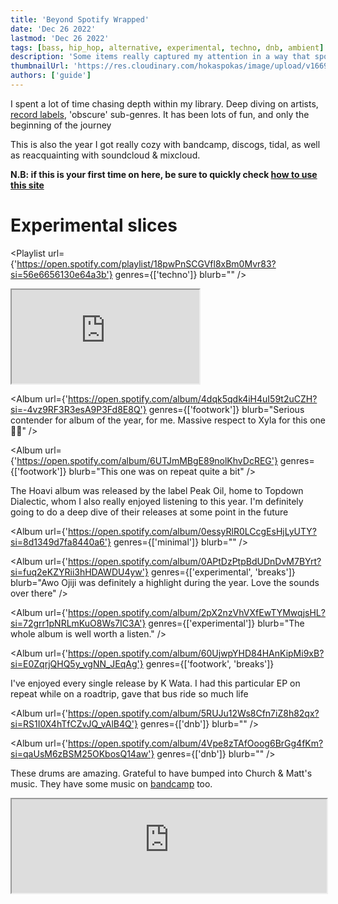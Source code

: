 ```yaml
---
title: 'Beyond Spotify Wrapped'
date: 'Dec 26 2022'
lastmod: 'Dec 26 2022'
tags: [bass, hip_hop, alternative, experimental, techno, dnb, ambient]
description: 'Some items really captured my attention in a way that spotify wrapped could not present. Including lots of items from other curators & friends'
thumbnailUrl: 'https://res.cloudinary.com/hokaspokas/image/upload/v1669578544/goosebumpsfm/a79d2405-57df-47d6-a33b-0203ee78415f_mhsjeo.jpg'
authors: ['guide']
---
```


I spent a lot of time chasing depth within my library. Deep diving on artists, [record labels](/labels), 'obscure' sub-genres. It has been lots of fun, and only the beginning of the journey

This is also the year I got really cozy with bandcamp, discogs, tidal, as well as reacquainting with soundcloud & mixcloud.

**N.B: if this is your first time on here, be sure to quickly check [how to use this site](/curated/how-to)**

# Experimental slices

<Playlist
  url={'https://open.spotify.com/playlist/18pwPnSCGVfl8xBm0Mvr83?si=56e6656130e64a3b'}
  genres={['techno']}
  blurb=""
/>

<iframe
  width={560}
  height={315}
  src="https://www.youtube.com/embed/vyV-Z7OanKw"
  title="YouTube video player"
  allow="accelerometer; autoplay; clipboard-write; encrypted-media; gyroscope; picture-in-picture"
  allowFullScreen
/>

# 4AM energy

<Playlist url={'https://open.spotify.com/playlist/0caDfB5MwbUQQgmWl3exT2?si=414e7d60b6194385'}>
  I often found myself working super early in the AMs, and there's some music that fit the scenery &
  mood of the time so well. At some point, I started putting the songs together in a playlist, this
  was mostly curated & managed around 4AM of course.
</Playlist>

<Playlist
  url={'https://open.spotify.com/playlist/7ftnQpkxkBLmUP5AAVtIeD?si=10cacaf311154e0b'}
  genres={['footwork']}
>
  I listened to a fair amount of footwork throughout the year, but I'd say Adrian is responsible for
  launching me into somewhat of a deep dive into the genre. The final quarter of the year was
  footwork heavy - from 4AM sessions, to powering the workouts, this genre found itself fitting into
  many moments.
</Playlist>

This Red Bull interview gives some good history on the footwork genre.

<iframe
  width="560"
  height="315"
  src="https://www.youtube-nocookie.com/embed/4M_C54hrtqE"
  title="YouTube video player"
  allow="accelerometer; autoplay; clipboard-write; encrypted-media; gyroscope; picture-in-picture"
  allowFullScreen
></iframe>

<Album
  url={'https://open.spotify.com/album/4dqk5qdk4iH4uI59t2uCZH?si=-4vz9RF3R3esA9P3Fd8E8Q'}
  genres={['footwork']}
  blurb="Serious contender for album of the year, for me. Massive respect to Xyla for this one🙌🏽"
/>

<Album
  url={'https://open.spotify.com/album/6UTJmMBgE89nolKhvDcREG'}
  genres={['footwork']}
  blurb="This one was on repeat quite a bit"
/>

The Hoavi album was released by the label Peak Oil, home to Topdown Dialectic, whom I also really enjoyed listening to this year.
I'm definitely going to do a deep dive of their releases at some point in the future

<Album
  url={'https://open.spotify.com/album/0essyRlR0LCcgEsHjLyUTY?si=8d1349d7fa8440a6'}
  genres={['minimal']}
  blurb=""
/>

<Album
  url={'https://open.spotify.com/album/0APtDzPtpBdUDnDvM7BYrt?si=fuq2eKZYRii3hHDAWDU4yw'}
  genres={['experimental', 'breaks']}
  blurb="Awo Ojiji was definitely a highlight during the year. Love the sounds over there"
/>

<Album
  url={'https://open.spotify.com/album/2pX2nzVhVXfEwTYMwqjsHL?si=72grr1pNRLmKuO8Ws7IC3A'}
  genres={['experimental']}
  blurb="The whole album is well worth a listen."
/>

<Album
  url={'https://open.spotify.com/album/60UjwpYHD84HAnKipMi9xB?si=E0ZqrjQHQ5y_vgNN_JEqAg'}
  genres={['footwork', 'breaks']}
>
  I've enjoyed every single release by K Wata. I had this particular EP on repeat while on a
  roadtrip, gave that bus ride so much life
</Album>

<Album
  url={'https://open.spotify.com/album/5RUJu12Ws8Cfn7iZ8h82qx?si=RS1I0X4hTfCZvJQ_vAlB4Q'}
  genres={['dnb']}
  blurb=""
/>

<Album
  url={'https://open.spotify.com/album/4Vpe8zTAfOoog6BrGg4fKm?si=qaUsM6zBSM25OKbosQ14aw'}
  genres={['dnb']}
  blurb=""
/>

These drums are amazing. Grateful to have bumped into Church & Matt's music. They have some music on [bandcamp](https://health.bandcamp.com/album/neighbours) too.

<iframe
  width="100%"
  height={315}
  src="https://www.youtube-nocookie.com/embed/2Xt_qtxhSYQ"
  title="YouTube video player"
  allow="accelerometer; autoplay; clipboard-write; encrypted-media; gyroscope; picture-in-picture"
  allowFullScreen
/>

# DJ mixes

- [Goosebumps mixes](https://www.youtube.com/@goosebumpsfm/videos)
- [Blueish radio](https://worldwidefm.net/search?q=blueish) by [Puma Blue](https://www.mixcloud.com/pumablue/) constantly delivered quality. Very relaxed vibe, spanning across multiple genres. World-class curator, this gent.
- [music4programming](https://musicforprogramming.net/) by Datassette remains a refuge I adore. I enjoyed spending time on that site.
- [Soundcloud playlist with mixes](https://soundcloud.com/guidefari/sets/4l8r)

I had this one on repeat for quite a while. Was a very good mix for crate diggig, led me to quite a number of tracks that featured in my own mixes.

<iframe
  width={560}
  height={315}
  src="https://www.youtube-nocookie.com/embed/AqDLNR9zZas"
  title="YouTube video player"
  allow="accelerometer; autoplay; clipboard-write; encrypted-media; gyroscope; picture-in-picture"
  allowFullScreen
/>

# Silence

I embraced it a bit more than in the past. I have [autoplay off](https://www.guidefari.com/autoplay-opinion/) on all my streaming apps, which resulted in me having lots of quiet moments.

Was weird at first, but I grew to enjoy it. This is a big step for someone who's used to having headphones on 90% of the time😄from a perpetual "won't do anything without music" to embracing silent moments felt serene.

# Hip Hop, Grime

There's a month or two when I had Ghetts on repeat almost every day!

<iframe
  width={560}
  height={315}
  src="https://www.youtube-nocookie.com/embed/Qc4BFVeuYaM"
  title="YouTube video player"
  allow="accelerometer; autoplay; clipboard-write; encrypted-media; gyroscope; picture-in-picture"
  allowFullScreen
/>

# Ambient & work friendly bits

<iframe
  className="bww"
  src="https://bandcamp.com/EmbeddedPlayer/album=1791194412/size=large/bgcol=181a1b/linkcol=056cc4/tracklist=false/artwork=small/transparent=true/"
  seamless
/>

<Playlist
  url={'https://open.spotify.com/playlist/5vhNkJdvdPCs7GhLZDJ7R5?si=b4e26082343647a9'}
  genres={['ambient']}
  blurb="Finally bit the bullet & merged all my ambient playlists into one."
/>

# Pop

Random thought that flew into my head the other day -> "if you don’t enjoy pop, you’re just purposefully trying to be unhappy" 😂
I've had fun with a fair share of pop this year. Some Favourites

<Album
  url={'https://open.spotify.com/album/1syG1kZ36G6xVnnsr6RjG2?si=lLh1k6-sTJygefuhxhxNew'}
  genres={['pop']}
  blurb="I particularly enjoy the short, interlude styled songs on this album! loved how complementary the two discs were. disc 2 was very Warp records which is a style I really fw"
/>

<Album
  url={'https://open.spotify.com/album/0YsTLgX6gWgmJux1Sk97D8?si=osiKB0-CSZO3EolJZ0LnvA'}
  genres={['pop', 'liquid', 'minimal']}
  blurb="real good dnb. made for lots of fun gym sessions, drives, & chill"
/>

# Friends, fellow curators

My library has grown as a team effort. Really appreciate these tunes that have been shared.

## [Ajnkana releases](/curated/ajnkana)

Ajnkana had a solid year of releases, I've enjoyed tracks from every single one of them.
I've also played a bunch of them in my mixes this year, good times!

## Superstein

<iframe
  width={560}
  height={315}
  src="https://www.youtube-nocookie.com/embed/_EkVFJuCPiQ"
  title="YouTube video player"
  allow="accelerometer; autoplay; clipboard-write; encrypted-media; gyroscope; picture-in-picture"
  allowFullScreen
/>

<Album
  url={'https://open.spotify.com/album/67UpwjVplf6b9pQNz0SbEz?si=it8uRjmVSgemWNqYxjgJlA'}
  blurb="some warm sounds in here. rainy day, coffee in hand, & chill out by the window. Try is a favourite from the album worth highlighting."
/>

<Album
  url={'https://open.spotify.com/album/1lgP2SInd05DrnyhJ2KlRM?si=cYRvlhfATBeEaPu_58VlLQ'}
  genres={['strings', 'ambient']}
  blurb={`A must listen for ambient lovers. "played on the Norwegian National instrument the Hardingfele" - Stein`}
/>

<iframe
  width={560}
  height={315}
  src="https://www.youtube.com/embed/MYcvt4J7bDA"
  title="YouTube video player"
  allow="accelerometer; autoplay; clipboard-write; encrypted-media; gyroscope; picture-in-picture"
  allowFullScreen
/>

## Adrian

dreamy, drones, jazzy drums, Boards of Canada sonics too.

<Album url={'https://open.spotify.com/album/6jbGBeBtwD05O0EV9RFjlC'} genres={['ambient']} />

<Playlist
  url={'https://open.spotify.com/playlist/1uTtmluqET2rUR18Na2qiK?si=8a8d69bf20d246a6'}
  blurb="This playlist introduced me to new genres & styles. Adjacent sounds to gqom, which is somewhat popular in South Africa. Everytime I pop into this playlist, I walk away with at least one new track added to my lib, very well curated."
/>

<Album
  url={'https://open.spotify.com/album/2nfN4kNmexuqU6oFItEOf2?si=EB6kDKC-T4CIrcnNKEfVww'}
  genres={['experimental', 'footwork']}
  blurb="This was my introduction to Rian! Been a big fan since"
/>

<Playlist
  url={'https://open.spotify.com/playlist/5AeTwiFk7Uytle3hZmyovc?si=c9e1e7c9b87c477b'}
  genres={['hip_hop', 'alternative', 'boom_bap']}
  blurb="If ur a fan of Knxwledge, this playlist has stuff for you"
/>

<Album
  url={'https://open.spotify.com/album/4WxUM87ebqlyRtq7tiP4hl?si=wlnDeccMRE-dP5DXJsOB2A'}
  genres={['ambient', 'experimental']}
  blurb="thoroughly enjoyed this one. lots of styles, represented in here."
/>

<Album
  url={'https://open.spotify.com/album/75ymqIhT7JBEktj4VkxPgs'}
  blurb="Lovely jazz tones, amazing drums too"
/>

## Johannes

<iframe
  width={560}
  height={315}
  src="https://www.youtube-nocookie.com/embed/tNcDM-3lbjI"
  title="YouTube video player"
  allow="accelerometer; autoplay; clipboard-write; encrypted-media; gyroscope; picture-in-picture"
  allowFullScreen
/>

The track above is what led me to [Jazz Codes](/curated/jazz-codes)!
